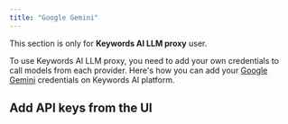 ```yaml
---
title: "Google Gemini"
---
```


<Note> This section is only for **Keywords AI LLM proxy** user.</Note>

To use Keywords AI LLM proxy, you need to add your own credentials to call models from each provider. Here's how you can add your [Google Gemini](https://gemini.google.com/) credentials on Keywords AI platform.

## Add API keys from the UI